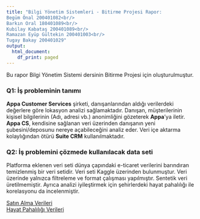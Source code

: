 ```yaml
---
title: "Bilgi Yönetim Sistemleri - Bitirme Projesi Rapor:
Begüm Önal 200401082<br/>
Barkın Oral 180401089<br/>
Kubilay Kabataş 200401089<br/>
Ramazan Eyüp Gültekin 200401003<br/>
Tugay Bakay 200401029"
output:
  html_document:
    df_print: paged
---
```

Bu rapor Bilgi Yönetim Sistemi dersinin Bitirme Projesi için oluşturulmuştur. 

### Q1: İş probleminin tanımı

**Appa Customer Services** şirketi, danışanlarından aldığı verilerdeki değerlere göre lokasyon analizi sağlamaktadır. Danışan, müşterilerinin kişisel bilgilerinin (Adı, adresi vb.) anonimliğini gözeterek **Appa**'ya iletir. **Appa CS**, kendisine sağlanan veri üzerinden danışanın yeni şubesini/deposunu nereye açabileceğini analiz eder. Veri içe aktarma kolaylığından ötürü **Suite CRM** kullanılmaktadır. 

### Q2: İş problemini çözmede kullanılacak data seti

Platforma eklenen veri seti dünya çapındaki e-ticaret verilerini barındıran temizlenmiş bir veri setidir. Veri seti Kaggle üzerinden bulunmuştur. Veri üzerinde yalnızca filtreleme ve format çalışması yapılmıştır. Sentetik veri üretilmemiştir. Ayrıca analizi iyileştirmek için şehirlerdeki hayat pahalılığı ile korelasyonu da incelenmiştir.

[Satın Alma Verileri](https://www.kaggle.com/datasets/apoorvaappz/global-super-store-dataset)<br/>
[Hayat Pahalılığı Verileri](https://www.kaggle.com/datasets/mvieira101/global-cost-of-living?select=cost-of-living.csv)


